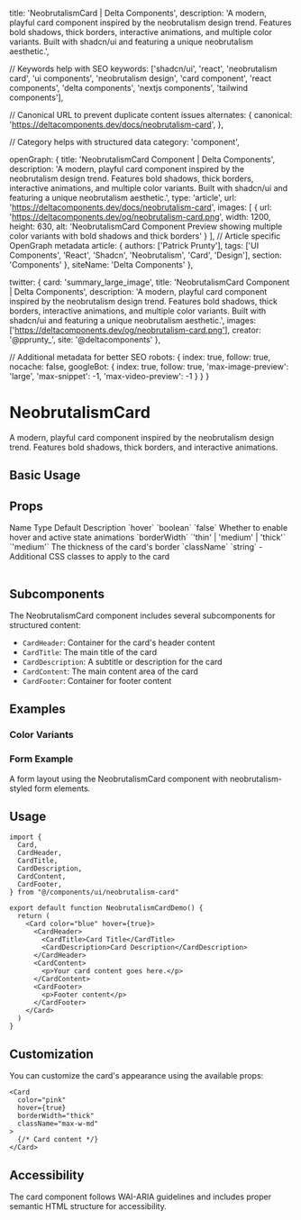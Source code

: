   title: 'NeobrutalismCard | Delta Components',
  description: 'A modern, playful card component inspired by the neobrutalism design trend. Features bold shadows, thick borders, interactive animations, and multiple color variants. Built with shadcn/ui and featuring a unique neobrutalism aesthetic.',

  // Keywords help with SEO
  keywords: ['shadcn/ui', 'react', 'neobrutalism card', 'ui components', 'neobrutalism design', 'card component', 'react components', 'delta components', 'nextjs components', 'tailwind components'],

  // Canonical URL to prevent duplicate content issues
  alternates: {
    canonical: 'https://deltacomponents.dev/docs/neobrutalism-card',
  },

  // Category helps with structured data
  category: 'component',

  openGraph: {
    title: 'NeobrutalismCard Component | Delta Components',
    description: 'A modern, playful card component inspired by the neobrutalism design trend. Features bold shadows, thick borders, interactive animations, and multiple color variants. Built with shadcn/ui and featuring a unique neobrutalism aesthetic.',
    type: 'article',
    url: 'https://deltacomponents.dev/docs/neobrutalism-card',
    images: [
      {
        url: 'https://deltacomponents.dev/og/neobrutalism-card.png',
        width: 1200,
        height: 630,
        alt: 'NeobrutalismCard Component Preview showing multiple color variants with bold shadows and thick borders'
      }
    ],
    // Article specific OpenGraph metadata
    article: {
      authors: ['Patrick Prunty'],
      tags: ['UI Components', 'React', 'Shadcn', 'Neobrutalism', 'Card', 'Design'],
      section: 'Components'
    },
    siteName: 'Delta Components'
  },

  twitter: {
    card: 'summary_large_image',
    title: 'NeobrutalismCard Component | Delta Components',
    description: 'A modern, playful card component inspired by the neobrutalism design trend. Features bold shadows, thick borders, interactive animations, and multiple color variants. Built with shadcn/ui and featuring a unique neobrutalism aesthetic.',
    images: ['https://deltacomponents.dev/og/neobrutalism-card.png'],
    creator: '@pprunty_',
    site: '@deltacomponents'
  },

  // Additional metadata for better SEO
  robots: {
    index: true,
    follow: true,
    nocache: false,
    googleBot: {
      index: true,
      follow: true,
      'max-image-preview': 'large',
      'max-snippet': -1,
      'max-video-preview': -1
    }
  }
}

# NeobrutalismCard

A modern, playful card component inspired by the neobrutalism design trend. Features bold shadows, thick borders, and interactive animations.

## Basic Usage

<ComponentTabs name="neobrutalism-card-basic" />

<InstallationInstructions componentName="neobrutalism-card" />

## Props

<Table>
  <TableHeader>
    <TableRow>
      <TableHead>Name</TableHead>
      <TableHead>Type</TableHead>
      <TableHead>Default</TableHead>
      <TableHead>Description</TableHead>
    </TableRow>
  </TableHeader>
  <TableBody>
    <TableRow>
      <TableCell>`hover`</TableCell>
      <TableCell>`boolean`</TableCell>
      <TableCell>`false`</TableCell>
      <TableCell>Whether to enable hover and active state animations</TableCell>
    </TableRow>
    <TableRow>
      <TableCell>`borderWidth`</TableCell>
      <TableCell>`'thin' | 'medium' | 'thick'`</TableCell>
      <TableCell>`'medium'`</TableCell>
      <TableCell>The thickness of the card's border</TableCell>
    </TableRow>
    <TableRow>
      <TableCell>`className`</TableCell>
      <TableCell>`string`</TableCell>
      <TableCell>-</TableCell>
      <TableCell>Additional CSS classes to apply to the card</TableCell>
    </TableRow>
  </TableBody>
</Table>

## Subcomponents

The NeobrutalismCard component includes several subcomponents for structured content:

- `CardHeader`: Container for the card's header content
- `CardTitle`: The main title of the card
- `CardDescription`: A subtitle or description for the card
- `CardContent`: The main content area of the card
- `CardFooter`: Container for footer content

## Examples

### Color Variants

<ComponentTabs name="neobrutalism-card-color-variants" />

### Form Example

A form layout using the NeobrutalismCard component with neobrutalism-styled form elements.

<ComponentTabs name="neobrutalism-card-form" />

## Usage

```tsx
import {
  Card,
  CardHeader,
  CardTitle,
  CardDescription,
  CardContent,
  CardFooter,
} from "@/components/ui/neobrutalism-card"

export default function NeobrutalismCardDemo() {
  return (
    <Card color="blue" hover={true}>
      <CardHeader>
        <CardTitle>Card Title</CardTitle>
        <CardDescription>Card Description</CardDescription>
      </CardHeader>
      <CardContent>
        <p>Your card content goes here.</p>
      </CardContent>
      <CardFooter>
        <p>Footer content</p>
      </CardFooter>
    </Card>
  )
}
```

## Customization

You can customize the card's appearance using the available props:

```tsx
<Card 
  color="pink" 
  hover={true} 
  borderWidth="thick"
  className="max-w-md"
>
  {/* Card content */}
</Card>
```

## Accessibility

The card component follows WAI-ARIA guidelines and includes proper semantic HTML structure for accessibility.
